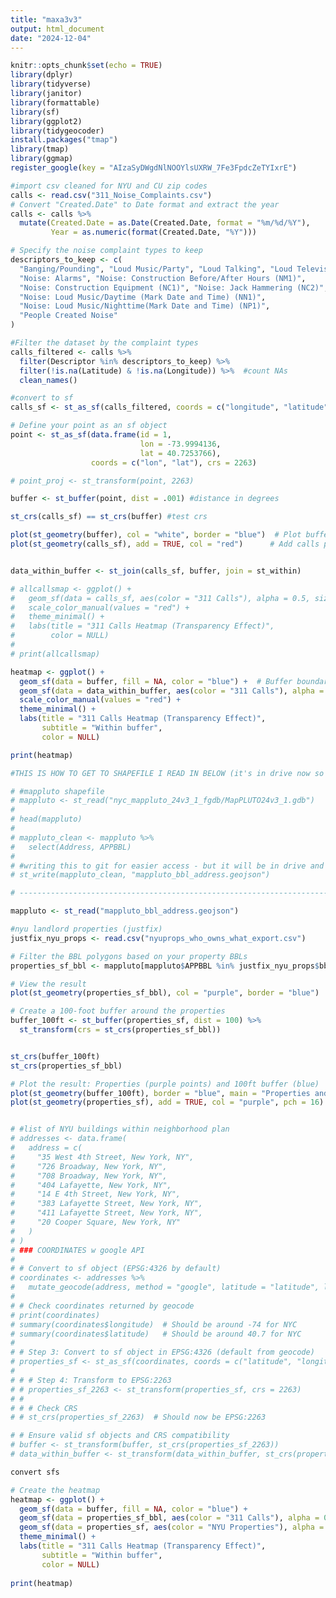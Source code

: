 ```yaml
---
title: "maxa3v3"
output: html_document
date: "2024-12-04"
---
```


```r
knitr::opts_chunk$set(echo = TRUE)
library(dplyr)
library(tidyverse)
library(janitor)
library(formattable)
library(sf)
library(ggplot2)
library(tidygeocoder)
install.packages("tmap")
library(tmap)
library(ggmap)
register_google(key = "AIzaSyDWgdNlNOOYlsUXRW_7Fe3FpdcZeTYIxrE")

```


```r
#import csv cleaned for NYU and CU zip codes
calls <- read.csv("311_Noise_Complaints.csv")
# Convert "Created.Date" to Date format and extract the year
calls <- calls %>%
  mutate(Created.Date = as.Date(Created.Date, format = "%m/%d/%Y"),
         Year = as.numeric(format(Created.Date, "%Y")))

# Specify the noise complaint types to keep
descriptors_to_keep <- c(
  "Banging/Pounding", "Loud Music/Party", "Loud Talking", "Loud Television",
  "Noise: Alarms", "Noise: Construction Before/After Hours (NM1)",
  "Noise: Construction Equipment (NC1)", "Noise: Jack Hammering (NC2)",
  "Noise: Loud Music/Daytime (Mark Date and Time) (NN1)",
  "Noise: Loud Music/Nighttime(Mark Date and Time) (NP1)",
  "People Created Noise"
)
```

```r
#Filter the dataset by the complaint types
calls_filtered <- calls %>%
  filter(Descriptor %in% descriptors_to_keep) %>%
  filter(!is.na(Latitude) & !is.na(Longitude)) %>%  #count NAs
  clean_names()

#convert to sf
calls_sf <- st_as_sf(calls_filtered, coords = c("longitude", "latitude"), crs = 4326)

```

```r

# Define your point as an sf object
point <- st_as_sf(data.frame(id = 1,
                             lon = -73.9994136,
                             lat = 40.7253766),
                  coords = c("lon", "lat"), crs = 2263)

# point_proj <- st_transform(point, 2263)

buffer <- st_buffer(point, dist = .001) #distance in degrees

st_crs(calls_sf) == st_crs(buffer) #test crs

plot(st_geometry(buffer), col = "white", border = "blue")  # Plot buffer
plot(st_geometry(calls_sf), add = TRUE, col = "red")      # Add calls points


data_within_buffer <- st_join(calls_sf, buffer, join = st_within)
```

```r

# allcallsmap <- ggplot() +
#   geom_sf(data = calls_sf, aes(color = "311 Calls"), alpha = 0.5, size = 0.5) +
#   scale_color_manual(values = "red") +
#   theme_minimal() +
#   labs(title = "311 Calls Heatmap (Transparency Effect)",
#        color = NULL)
# 
# print(allcallsmap)

heatmap <- ggplot() +
  geom_sf(data = buffer, fill = NA, color = "blue") +  # Buffer boundary
  geom_sf(data = data_within_buffer, aes(color = "311 Calls"), alpha = 0.5, size = 0.5) +
  scale_color_manual(values = "red") +
  theme_minimal() +
  labs(title = "311 Calls Heatmap (Transparency Effect)",
       subtitle = "Within buffer",
       color = NULL)

print(heatmap)

```


```r

#THIS IS HOW TO GET TO SHAPEFILE I READ IN BELOW (it's in drive now so we can avoid using entire mappluto file)

# #mappluto shapefile
# mappluto <- st_read("nyc_mappluto_24v3_1_fgdb/MapPLUTO24v3_1.gdb")
# 
# head(mappluto)
# 
# mappluto_clean <- mappluto %>%
#   select(Address, APPBBL)
# 
# #writing this to git for easier access - but it will be in drive and ignored on github
# st_write(mappluto_clean, "mappluto_bbl_address.geojson")

# ---------------------------------------------------------------------------------------------------

mappluto <- st_read("mappluto_bbl_address.geojson")

#nyu landlord properties (justfix)
justfix_nyu_props <- read.csv("nyuprops_who_owns_what_export.csv")

# Filter the BBL polygons based on your property BBLs
properties_sf_bbl <- mappluto[mappluto$APPBBL %in% justfix_nyu_props$bbl, ]

# View the result
plot(st_geometry(properties_sf_bbl), col = "purple", border = "blue")

```

```r

# Create a 100-foot buffer around the properties
buffer_100ft <- st_buffer(properties_sf, dist = 100) %>%
  st_transform(crs = st_crs(properties_sf_bbl))


st_crs(buffer_100ft)
st_crs(properties_sf_bbl)

# Plot the result: Properties (purple points) and 100ft buffer (blue)
plot(st_geometry(buffer_100ft), border = "blue", main = "Properties and 100ft Buffer")
plot(st_geometry(properties_sf), add = TRUE, col = "purple", pch = 16)



```



```r
# #list of NYU buildings within neighborhood plan
# addresses <- data.frame(
#   address = c(
#     "35 West 4th Street, New York, NY",
#     "726 Broadway, New York, NY",
#     "708 Broadway, New York, NY",
#     "404 Lafayette, New York, NY",
#     "14 E 4th Street, New York, NY",
#     "383 Lafayette Street, New York, NY",
#     "411 Lafayette Street, New York, NY",
#     "20 Cooper Square, New York, NY"
#   )
# )
# ### COORDINATES w google API
# 
# # Convert to sf object (EPSG:4326 by default)
# coordinates <- addresses %>%
#   mutate_geocode(address, method = "google", latitude = "latitude", longitude = "longitude")
# 
# # Check coordinates returned by geocode
# print(coordinates)
# summary(coordinates$longitude)  # Should be around -74 for NYC
# summary(coordinates$latitude)   # Should be around 40.7 for NYC
# 
# # Step 3: Convert to sf object in EPSG:4326 (default from geocode)
# properties_sf <- st_as_sf(coordinates, coords = c("latitude", "longitude"), crs = 4326)
# 
# # # Step 4: Transform to EPSG:2263
# # properties_sf_2263 <- st_transform(properties_sf, crs = 2263)
# # 
# # # Check CRS
# # st_crs(properties_sf_2263)  # Should now be EPSG:2263

```


```r

# # Ensure valid sf objects and CRS compatibility
# buffer <- st_transform(buffer, st_crs(properties_sf_2263))
# data_within_buffer <- st_transform(data_within_buffer, st_crs(properties_sf_2263))

convert sfs

# Create the heatmap
heatmap <- ggplot() +
  geom_sf(data = buffer, fill = NA, color = "blue") +
  geom_sf(data = properties_sf_bbl, aes(color = "311 Calls"), alpha = 0.5, size = 0.5) +
  geom_sf(data = properties_sf, aes(color = "NYU Properties"), alpha = 2, size = 2)  +
  theme_minimal() +
  labs(title = "311 Calls Heatmap (Transparency Effect)",
       subtitle = "Within buffer",
       color = NULL)
  
print(heatmap)

```



